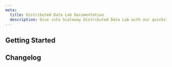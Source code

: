 ```yaml
---
meta:
  title: Distributed Data Lab Documentation
  description: Dive into Scaleway Distributed Data Lab with our quickstart guides, how-tos, tutorials and more.
---
```


<ProductHeader
   productName="Distributed Data Lab"
   productLogo="dataLab"
   description="Scaleway Distributed Data Lab is a simple, scalable, and secure solution for personal, business, and everything in between. Our Distributed Data Lab plans include 420+ click-to-deploy apps."
   url="/managed-services/data-lab/quickstart"
   label="Distributed Data Lab Quickstart"
/>

## Getting Started

<Grid>
    <SummaryCard
        title="Quickstart"
        icon="rocket"
        description="Learn how to create, use, manage, and delete a Distributed Data Lab in a few steps."
        label="View Quickstart"
        url="/managed-services/data-lab/quickstart/"
    />
    <SummaryCard
        title="Concepts"
        icon="information-circle-outline"
        description="Core concepts that give you a better understanding of Scaleway Distributed Data Lab."
        label="View Concepts"
        url="/managed-services/data-lab/concepts/"
    />
    <SummaryCard
        title="How-tos"
        icon="help-circle-outline"
        description="Check our guides to creating, using, and managing Distributed Data Labs and their features."
        label="View How-tos"
        url="/managed-services/data-lab/how-to/"
    />
</Grid>

## Changelog

<ChangelogList
    productName="data-lab"
    numberOfChanges={3}
/>
